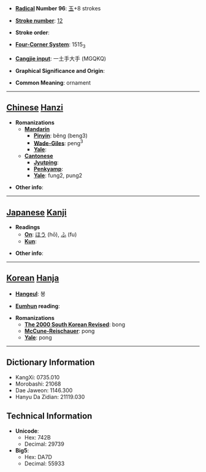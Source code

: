* '''[[Wiktionary:Chinese radical index| Radical]] Number 96''': [[Wiktionary:Chinese radical index 玉|玉]]+8 strokes

* '''[[Wiktionary:Chinese total strokes index|Stroke number]]''': [[Wiktionary:Chinese total strokes index 12|12]]

* '''Stroke order''': 

* '''[[Wiktionary:Chinese four corner index|Four-Corner System]]''': 1515<sub>3</sub>

* '''[[Wiktionary:Chinese Cangjie index|Cangjie input]]''': 一土手大手 (MGQKQ)

* '''Graphical Significance and Origin''': 

* '''Common Meaning''': ornament

----

== [[Chinese]] [[Hanzi]] ==

* '''Romanizations'''
** '''[[Mandarin]]'''
*** '''[[Pinyin]]''': běng (beng3)
*** '''[[Wade-Giles]]''': peng<sup>3</sup>
*** '''[[Yale]]''': 
** '''[[Cantonese]]'''
*** '''[[Jyutping]]''':
*** '''[[Penkyamp]]''': 
*** '''[[Yale]]''': fung2, pung2

* '''Other info''': 

----

== [[Japanese]] [[Kanji]] ==

* '''Readings'''
** '''[[On]]''': [[ほう]] (hō), [[ふ]] (fu)
** '''[[Kun]]''': 

* '''Other info''':  

----

== [[Korean]] [[Hanja]] ==

* '''[[Hangeul]]''': 봉

* '''[[Eumhun]] reading''': 

* '''Romanizations'''
** '''[[The 2000 South Korean Revised Romanization|The 2000 South Korean Revised]]''': bong
** '''[[McCune-Reischauer]]''': pong
** '''[[Yale]]''': pong

----

== Dictionary Information ==

* KangXi: 0735.010
* Morobashi: 21068
* Dae Jaweon: 1146.300
* Hanyu Da Zidian: 21119.030

== Technical Information ==

* '''Unicode''':
** Hex: 742B
** Decimal: 29739
* '''Big5''':
** Hex: DA7D
** Decimal: 55933